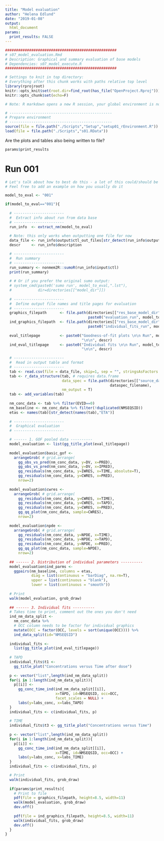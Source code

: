 ```yaml
---
title: "Model evaluation"
author: "Helena Edlund"
date: "2019-01-08"
output: 
  html_document
params:
  print_results: FALSE
---
```


```r
###################################################
# s07_model_evaluation.Rmd
# Description: Graphical and summary evaluation of base models
# Dependencies: s07_model_execute.R 
###################################################

# Settings to knit in top directory:
# Everything after this chunk works with paths relative top level
library(rprojroot)
knitr::opts_knit$set(root.dir=find_root(has_file("OpenProject.Rproj"))) 
knitr::opts_chunk$set(echo=F)

# Note: R markdown opens a new R session, your global environment is not available.
```

```r
# -----------------------------------------------
# Prepare environment
# -----------------------------------------------
source(file = file.path("./Scripts","Setup","setup01_rEnvironment.R"))
load(file = file.path("./Scripts","s01.RData"))

```

Are the plots and tables also being written to file?
```r
params$print_results
```

#  Run 001

```r

# Let's talk about how to best do this - a lot of this could/should be hidden into functions
# Feel free to add an example on how you usually do it

model_to_eval <- "001"

if(model_to_eval=="001"){
  
  # -----------------------
  #  Extract info about run from data base
  # -----------------------
  run_info  <- extract_nm(model_to_eval)
  
  # Note: this only works when outputting one file for now
  data_file <- run_info$output$ctl_out_files[str_detect(run_info$output$ctl_out_files, "tab")]
  descr     <- run_info$description

  # -----------------------
  #  Run summary
  # -----------------------
  run_summary <- nonmem2R::sumoR(run_info$input$ctl) 
  print(run_summary)
  
  # # Or if you prefer the original sumo output:
  # system_cmd(paste0('sumo run', model_to_eval,".lst"), 
  #            dir=directories[["model_dir"]])
  
  # -----------------------
  #  Define output file names and title pages for evaluation
  # -----------------------
  graphics_filepath      <- file.path(directories[["res_base_model_dir"]], 
                                      paste0("evaluation_run", model_to_eval,".pdf"))
  ind_graphics_filepath  <- file.path(directories[["res_base_model_dir"]], 
                                      paste0("individual_fits_run", model_to_eval,".pdf"))
  
  eval_titlepage         <- paste0("Goodness-of-fit plots \n\n Run", model_to_eval, 
                                   "\n\n", descr)
  ind_eval_titlepage     <- paste0("Individual fits \n\n Run", model_to_eval, 
                                   "\n\n", descr)

  # -----------------------
  #  Read in output table and format
  # -----------------------
  tab <- read.csv(file = data_file, skip=1, sep = "", stringsAsFactors = F)
  tab <- r_data_structure(tab, # requires data.frame
                          data_spec = file.path(directories[["source_data_dir"]],
                                                dataspec_filename), 
                          nm_output = T)
  tab <- add_variables(tab)
  
  nm_conc_data <- tab %>% filter(EVID==0)
  nm_baseline <- nm_conc_data %>% filter(!duplicated(NMSEQSID))
  etas <- names(tab)[str_detect(names(tab),"ETA")]
  
  # -----------------------
  #  Graphical evaluation
  # -----------------------

  # ------ 1. GOF pooled data ----------
  model_evaluation <- list(gg_title_plot(eval_titlepage))
  
  model_evaluation$basic_gof <- 
    arrangeGrob( # grid.arrange(
      gg_obs_vs_pred(nm_conc_data, y=DV, x=PRED), 
      gg_obs_vs_pred(nm_conc_data, y=DV, x=IPRED), 
      gg_residuals(nm_conc_data, y=IWRES, x=TIME, absolute=T), 
      gg_residuals(nm_conc_data, y=CWRES, x=PRED), 
      nrow=2)
  
  model_evaluation$cwres <- 
    arrangeGrob( # grid.arrange(
      gg_residuals(nm_conc_data, y=CWRES, x=TIME), 
      gg_residuals(nm_conc_data, y=CWRES, x=TAPD), 
      gg_residuals(nm_conc_data, y=CWRES, x=PRED), 
      gg_qq_plot(nm_conc_data, sample=CWRES),
      nrow=2)
  
  model_evaluation$npde <- 
    arrangeGrob( # grid.arrange(
      gg_residuals(nm_conc_data, y=NPDE, x=TIME), 
      gg_residuals(nm_conc_data, y=NPDE, x=TAPD), 
      gg_residuals(nm_conc_data, y=NPDE, x=PRED), 
      gg_qq_plot(nm_conc_data, sample=NPDE),
      nrow=2)
  
  ## ------ 2. Distribution of individual parameters ----------
  model_evaluation$ind_parms <- 
    ggpairs(nm_baseline, columns = etas, 
            diag = list(continuous = "barDiag", na.rm=T), 
            upper = list(continuous = "blank"), 
            lower = list(continuous = "smooth"))
  
  # Print
  walk(model_evaluation, grob_draw)
  
  ## ------ 3. Individual fits ----------
  # Takes time to print, comment out the ones you don't need
  ind_nm_data_split <-
    nm_conc_data %>% 
    # OCC column needs to be factor for individual graphics
    mutate(OCC = factor(OCC, levels = sort(unique(OCC)))) %>% 
    ind_data_split(id="NMSEQSID")
  
  individual_fits <-
    list(gg_title_plot(ind_eval_titlepage))
  
  # TAPD
  individual_fits$t1 <- 
    gg_title_plot("Concentrations versus Time after dose")
  
  p <- vector("list",length(ind_nm_data_split))
  for(i in 1:length(ind_nm_data_split)){
    p[[i]] <- 
      gg_conc_time_ind(ind_nm_data_split[[i]],
                       x=TAPD, id=NMSEQSID, occ=OCC, 
                       facet_scales = NULL) + 
      labs(y=labs_conc, x=labs_TAPD)
  }
  individual_fits <- c(individual_fits, p)
  
  # TIME
  individual_fits$t3 <- gg_title_plot("Concentrations versus Time")
  
  p <- vector("list",length(ind_nm_data_split))
  for(i in 1:length(ind_nm_data_split)){
    p[[i]] <- 
      gg_conc_time_ind(ind_nm_data_split[[i]],
                       x=TIME, id=NMSEQSID, occ=OCC) + 
      labs(y=labs_conc, x=labs_TIME)
  }
  individual_fits <- c(individual_fits, p)

  # Print
  walk(individual_fits, grob_draw)
  
  if(params$print_results){
    # Print to file
    pdf(file = graphics_filepath, height=8.5, width=11)
    walk(model_evaluation, grob_draw)
    dev.off()
    
    pdf(file = ind_graphics_filepath, height=8.5, width=11)
    walk(individual_fits, grob_draw)
    dev.off()
  }
}
```

